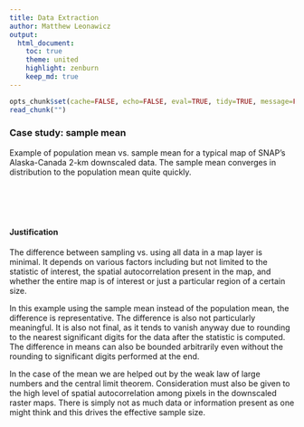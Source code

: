 ```yaml
---
title: Data Extraction
author: Matthew Leonawicz
output:
  html_document:
    toc: true
    theme: united
    highlight: zenburn
    keep_md: true
---
```


```r
opts_chunk$set(cache=FALSE, echo=FALSE, eval=TRUE, tidy=TRUE, message=FALSE, warning=FALSE)
read_chunk("")
```

### Case study: sample mean

Example of population mean vs. sample mean for a typical map of SNAP's Alaska-Canada 2-km downscaled data.
The sample mean converges in distribution to the population mean quite quickly.

```r
```

```r
```

```r
```

```r
```

```r
```

#### Justification

The difference between sampling vs. using all data in a map layer is minimal.
It depends on various factors including but not limited to the statistic of interest, the spatial autocorrelation present in the map, and whether the entire map is of interest or just a particular region of a certain size.

In this example using the sample mean instead of the population mean, the difference is representative.
The difference is also not particularly meaningful.
It is also not final, as it tends to vanish anyway due to rounding to the nearest significant digits for the data after the statistic is computed.
The difference in means can also be bounded arbitrarily even without the rounding to significant digits performed at the end.

In the case of the mean we are helped out by the weak law of large numbers and the central limit theorem.
Consideration must also be given to the high level of spatial autocorrelation among pixels in the downscaled raster maps.
There is simply not as much data or information present as one might think and this drives the effective sample size.
